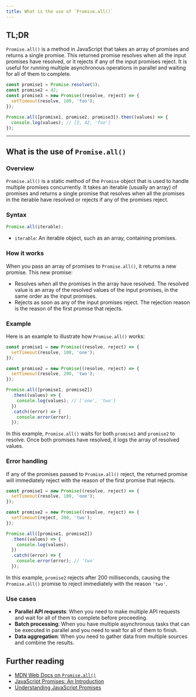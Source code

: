 ```yaml
---
title: What is the use of `Promise.all()`
---
```


## TL;DR

`Promise.all()` is a method in JavaScript that takes an array of promises and returns a single promise. This returned promise resolves when all the input promises have resolved, or it rejects if any of the input promises reject. It is useful for running multiple asynchronous operations in parallel and waiting for all of them to complete.

```js
const promise1 = Promise.resolve(3);
const promise2 = 42;
const promise3 = new Promise((resolve, reject) => {
  setTimeout(resolve, 100, 'foo');
});

Promise.all([promise1, promise2, promise3]).then((values) => {
  console.log(values); // [3, 42, 'foo']
});
```

---

## What is the use of `Promise.all()`

### Overview

`Promise.all()` is a static method of the `Promise` object that is used to handle multiple promises concurrently. It takes an iterable (usually an array) of promises and returns a single promise that resolves when all the promises in the iterable have resolved or rejects if any of the promises reject.

### Syntax

```js
Promise.all(iterable);
```

- `iterable`: An iterable object, such as an array, containing promises.

### How it works

When you pass an array of promises to `Promise.all()`, it returns a new promise. This new promise:

- Resolves when all the promises in the array have resolved. The resolved value is an array of the resolved values of the input promises, in the same order as the input promises.
- Rejects as soon as any of the input promises reject. The rejection reason is the reason of the first promise that rejects.

### Example

Here is an example to illustrate how `Promise.all()` works:

```js
const promise1 = new Promise((resolve, reject) => {
  setTimeout(resolve, 100, 'one');
});

const promise2 = new Promise((resolve, reject) => {
  setTimeout(resolve, 200, 'two');
});

Promise.all([promise1, promise2])
  .then((values) => {
    console.log(values); // ['one', 'two']
  })
  .catch((error) => {
    console.error(error);
  });
```

In this example, `Promise.all()` waits for both `promise1` and `promise2` to resolve. Once both promises have resolved, it logs the array of resolved values.

### Error handling

If any of the promises passed to `Promise.all()` reject, the returned promise will immediately reject with the reason of the first promise that rejects.

```js
const promise1 = new Promise((resolve, reject) => {
  setTimeout(resolve, 100, 'one');
});

const promise2 = new Promise((resolve, reject) => {
  setTimeout(reject, 200, 'two');
});

Promise.all([promise1, promise2])
  .then((values) => {
    console.log(values);
  })
  .catch((error) => {
    console.error(error); // 'two'
  });
```

In this example, `promise2` rejects after 200 milliseconds, causing the `Promise.all()` promise to reject immediately with the reason `'two'`.

### Use cases

- **Parallel API requests**: When you need to make multiple API requests and wait for all of them to complete before proceeding.
- **Batch processing**: When you have multiple asynchronous tasks that can be executed in parallel and you need to wait for all of them to finish.
- **Data aggregation**: When you need to gather data from multiple sources and combine the results.

## Further reading

- [MDN Web Docs on `Promise.all()`](https://developer.mozilla.org/en-US/docs/Web/JavaScript/Reference/Global_Objects/Promise/all)
- [JavaScript Promises: An Introduction](https://developers.google.com/web/fundamentals/primers/promises)
- [Understanding JavaScript Promises](https://www.digitalocean.com/community/tutorials/understanding-javascript-promises)
